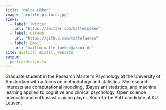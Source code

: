 ---
title: "Malte Lüken"
image: "profile_picture.jpg"
links:
  - label: Twitter
    url: "https://twitter.com/maltelueken"
  - label: GitHub
    url: "https://github.com/maltelueken"
  - label: Email
    url: "mailto:malte_lueken@arcor.de"
site: distill::distill_website
output:
  postcards::jolla
---
 
Graduate student in the Research Master's Psychology at the University of Amsterdam with a focus on methodology and statistics. My research interests are computational modeling, (Bayesian) statistics, and machine learning applied to cognitive and clinical psychology. Open science advocate and enthusiastic piano player. Soon-to-be PhD candidate at KU Leuven.
